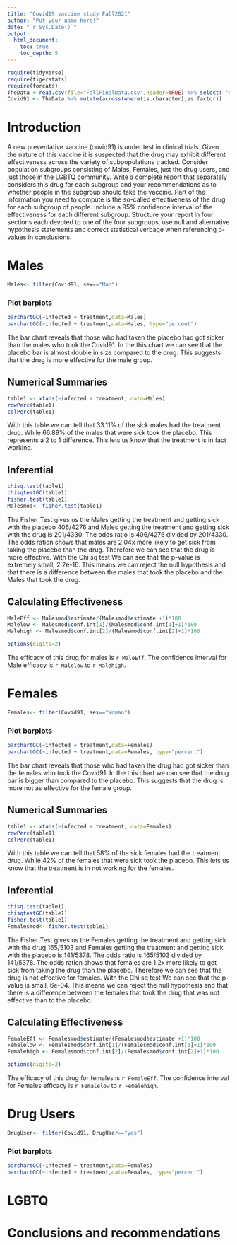 ```yaml
---
title: "Covid19 vaccine study Fall2021"
author: "Put your name here!"
date: "`r Sys.Date()`"
output: 
  html_document:
    toc: true
    toc_depth: 5
---
```



```r
require(tidyverse)
require(tigerstats)
require(forcats)
TheData <-read.csv(file="FallFinalData.csv",header=TRUE) %>% select(-"X.1", -"X")
Covid91 <- TheData %>% mutate(across(where(is.character),as.factor)) 
```

# Introduction

A new  preventative vaccine (covid91) is under test in clinical trials. Given the nature of this vaccine it is suspected that the drug may exhibit different effectiveness across the variety of subpopulations tracked. Consider population subgroups consisting of Males, Females, just the drug users, and just those in the LGBTQ community. Write a complete report that separately considers this drug for each subgroup and your recommendations as to whether people in the subgroup should take the vaccine. Part of the information you need to compute is the so-called effectiveness of the drug for each subgroup of people. Include a 95% confidence interval of the effectiveness for each different subgroup. Structure your report in four sections each devoted to one of the four subgroups, use null and alternative hypothesis statements and correct statistical verbage when referencing p-values in conclusions.

# Males

```r
Males<- filter(Covid91, sex=="Man")
```

### Plot barplots


```r
barchartGC(~infected + treatment,data=Males)
barchartGC(~infected + treatment,data=Males, type="percent")

```

The bar chart reveals that those who had taken the placebo had got sicker than the males who took the Covid91. In the this chart we can see that the placebo bar is almost double in size compared to the drug. This suggests that the drug is more effective for the male group.

## Numerical Summaries 
```r
table1 <- xtabs(~infected + treatment, data=Males)
rowPerc(table1)
colPerc(table1)
```

With this table we can tell that 33.11% of the sick males had the treatment drug. While 66.89% of the males that were sick took the placebo. This represents a 2 to 1 difference. This lets us know that the treatment is in fact working. 

## Inferential  

```r
chisq.test(table1)
chisqtestGC(table1)
fisher.test(table1)
Malesmod<- fisher.test(table1)
```
The Fisher Test gives us the Males getting the treatment and getting sick with the placebo 406/4276 and Males getting the treatment and getting sick with the drug is 201/4330. The odds ratio is 406/4276 divided by 201/4330. The odds ration shows that males are 2.04x more likely to get sick from taking the placebo than the drug. Therefore we can see that the drug is more effective. With the Chi sq test We can see that the p-value is extremely small, 2.2e-16. This means we can reject the null hypothesis and that there is a difference between the males that took the placebo and the Males that took the drug.

## Calculating Effectiveness 


```r
MaleEff <- Malesmod$estimate/(Malesmod$estimate +1)*100
Malelow <- Malesmod$conf.int[1]/(Malesmod$conf.int[1]+1)*100
Malehigh <- Malesmod$conf.int[2]/(Malesmod$conf.int[2]+1)*100

options(digits=2)
```
 
 The efficacy of this drug for males is `r MaleEff`. The confidence interval for Male efficacy is `r Malelow` to `r Malehigh`.


# Females

```r
Females<- filter(Covid91, sex=="Woman")
```

### Plot barplots


```r
barchartGC(~infected + treatment,data=Females)
barchartGC(~infected + treatment,data=Females, type="percent")

```

The bar chart reveals that those who had taken the drug had got sicker than the females who took the Covid91. In the this chart we can see that the drug bar is bigger than compared to the placebo. This suggests that the drug is more not as effective for the female group.

## Numerical Summaries 
```r
table1 <- xtabs(~infected + treatment, data=Females)
rowPerc(table1)
colPerc(table1)
```

With this table we can tell that 58% of the sick females had the treatment drug. While 42% of the females that were sick took the placebo. This lets us know that the treatment is in not working for the females. 


## Inferential  

```r
chisq.test(table1)
chisqtestGC(table1)
fisher.test(table1)
Femalesmod<- fisher.test(table1)
```

The Fisher Test gives us the Females getting the treatment and getting sick with the drug 165/5103 and Females getting the treatment and getting sick with the placebo is 141/5378. The odds ratio is 165/5103 divided by 141/5378. The odds ration shows that females are 1.2x more likely to get sick from taking the drug than the placebo. Therefore we can see that the drug is not effective for females. With the Chi sq test We can see that the p-value is small, 6e-04. This means we can reject the null hypothesis and that there is a difference between the females that took the drug that was not effective than to the placebo.


## Calculating Effectiveness 


```r
FemaleEff <- Femalesmod$estimate/(Femalesmod$estimate +1)*100
Femalelow <- Femalesmod$conf.int[1]/(Femalesmod$conf.int[1]+1)*100
Femalehigh <- Femalesmod$conf.int[2]/(Femalesmod$conf.int[2]+1)*100

options(digits=2)
```

The efficacy of this drug for females is `r FemaleEff`. The confidence interval for Females efficacy is `r Femalelow` to `r Femalehigh`.


# Drug Users

```r
DrugUser<- filter(Covid91, DrugUser=="yes")
```

### Plot barplots


```r
barchartGC(~infected + treatment,data=Females)
barchartGC(~infected + treatment,data=Females, type="percent")

```

# LGBTQ




# Conclusions and recommendations




